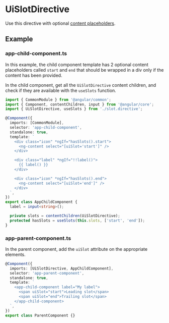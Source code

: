 
<Meta title="layout/slot" docsOnly />

# UiSlotDirective

Use this directive with optional [content placeholders](https://angular.dev/guide/components/content-projection#multiple-content-placeholders).

## Example

### app-child-component.ts

In this example, the child component template has 2 optional content placeholders called `start` and `end` that should be wrapped in a div only if the content has been provided.

In the child component, get all the `UiSlotDirective` content children, and check if they are available with the `useSlots` function.

```ts
import { CommonModule } from '@angular/common';
import { Component, contentChildren, input } from '@angular/core';
import { UiSlotDirective, useSlots } from './slot.directive';

@Component({
  imports: [CommonModule],
  selector: 'app-child-component',
  standalone: true,
  template: `
    <div class="icon" *ngIf="hasSlots().start">
      <ng-content select="[uiSlot='start']" />
    </div>

    <div class="label" *ngIf="!!label()">
      {{ label() }}
    </div>

    <div class="icon" *ngIf="hasSlots().end">
      <ng-content select="[uiSlot='end']" />
    </div>
  `,
})
export class AppChildComponent {
  label = input<string>();

  private slots = contentChildren(UiSlotDirective);
  protected hasSlots = useSlots(this.slots, ['start', 'end']);
}
```

### app-parent-component.ts

In the parent component, add the `uiSlot` attribute on the appropriate elements.

```ts
@Component({
  imports: [UiSlotDirective, AppChildComponent],
  selector: 'app-parent-component',
  standalone: true,
  template: `
    <app-child-component label="My label">
      <span uiSlot="start">Leading slot</span>
      <span uiSlot="end">Trailing slot</span>
    </app-child-component>
  `,
})
export class ParentComponent {}
```

